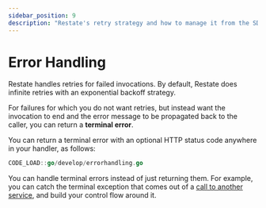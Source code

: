 ```yaml
---
sidebar_position: 9
description: "Restate's retry strategy and how to manage it from the SDK."
---
```


# Error Handling

Restate handles retries for failed invocations.
By default, Restate does infinite retries with an exponential backoff strategy.

For failures for which you do not want retries, but instead want the invocation to end and the error message
to be propagated back to the caller, you can return a **terminal error**.

You can return a terminal error with an optional HTTP status code anywhere in your handler, as follows:

```go
CODE_LOAD::go/develop/errorhandling.go
```

You can handle terminal errors instead of just returning them. For example, you can catch the terminal exception that comes out of a [call to another service](/develop/go/service-communication#request-response-calls), and build your control flow around it.
